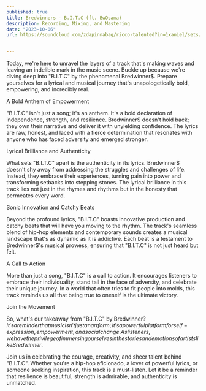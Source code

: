 ```yaml
---
published: true
title: Bredwinners - B.I.T.C (ft. BwOsama)
description: Recording, Mixing, and Mastering
date: "2023-10-06"
url: https://soundcloud.com/zdapinnabag/ricco-talented?in=1xaniel/sets/mwoya8zdrvxd&si=db4103eb0ca2498ba87d554ba76d8e59&utm_source=clipboard&utm_medium=text&utm_campaign=social_sharing

  
---
```



Today, we're here to unravel the layers of a track that's making waves and leaving an indelible mark in the music scene. Buckle up because we're diving deep into "B.I.T.C" by the phenomenal Bredwinner$. Prepare yourselves for a lyrical and musical journey that's unapologetically bold, empowering, and incredibly real.

A Bold Anthem of Empowerment

"B.I.T.C" isn't just a song; it's an anthem. It's a bold declaration of independence, strength, and resilience. Bredwinner$ doesn't hold back; they own their narrative and deliver it with unyielding confidence. The lyrics are raw, honest, and laced with a fierce determination that resonates with anyone who has faced adversity and emerged stronger.

Lyrical Brilliance and Authenticity

What sets "B.I.T.C" apart is the authenticity in its lyrics. Bredwinner$ doesn't shy away from addressing the struggles and challenges of life. Instead, they embrace their experiences, turning pain into power and transforming setbacks into stepping stones. The lyrical brilliance in this track lies not just in the rhymes and rhythms but in the honesty that permeates every word.

Sonic Innovation and Catchy Beats

Beyond the profound lyrics, "B.I.T.C" boasts innovative production and catchy beats that will have you moving to the rhythm. The track's seamless blend of hip-hop elements and contemporary sounds creates a musical landscape that's as dynamic as it is addictive. Each beat is a testament to Bredwinner$'s musical prowess, ensuring that "B.I.T.C" is not just heard but felt.

A Call to Action

More than just a song, "B.I.T.C" is a call to action. It encourages listeners to embrace their individuality, stand tall in the face of adversity, and celebrate their unique journey. In a world that often tries to fit people into molds, this track reminds us all that being true to oneself is the ultimate victory.

Join the Movement

So, what's our takeaway from "B.I.T.C" by Bredwinner$? It's a reminder that music isn't just an art form; it's a powerful platform for self-expression, empowerment, and social change. As listeners, we have the privilege of immersing ourselves in the stories and emotions of artists like Bredwinner$.

Join us in celebrating the courage, creativity, and sheer talent behind "B.I.T.C". Whether you're a hip-hop aficionado, a lover of powerful lyrics, or someone seeking inspiration, this track is a must-listen. Let it be a reminder that resilience is beautiful, strength is admirable, and authenticity is unmatched.